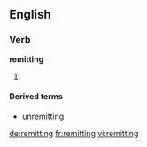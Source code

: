 ==English==

===Verb===
'''remitting'''
# {{present participle of|remit}}

====Derived terms====
* [[unremitting]]

[[de:remitting]]
[[fr:remitting]]
[[vi:remitting]]